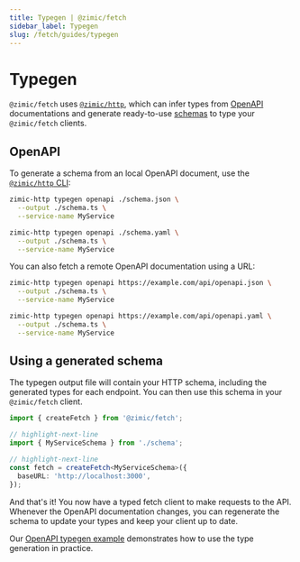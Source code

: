 ```yaml
---
title: Typegen | @zimic/fetch
sidebar_label: Typegen
slug: /fetch/guides/typegen
---
```



# Typegen

`@zimic/fetch` uses [`@zimic/http`](/docs/zimic-http/1-index.md), which can infer types from
[OpenAPI](https://www.openapis.org) documentations and generate ready-to-use
[schemas](/docs/zimic-http/guides/1-http-schemas.md) to type your `@zimic/fetch` clients.

## OpenAPI

To generate a schema from an local OpenAPI document, use the [`@zimic/http` CLI](/docs/zimic-http/cli/1-typegen.md):

<Tabs groupId="openapi-typegen-format">
  <TabItem value="json" label="JSON">

```bash
zimic-http typegen openapi ./schema.json \
  --output ./schema.ts \
  --service-name MyService
```

  </TabItem>
  <TabItem value="yaml" label="YAML">

```bash
zimic-http typegen openapi ./schema.yaml \
  --output ./schema.ts \
  --service-name MyService
```

  </TabItem>
</Tabs>

You can also fetch a remote OpenAPI documentation using a URL:

<Tabs groupId="openapi-typegen-format">
  <TabItem value="json" label="JSON">

```bash
zimic-http typegen openapi https://example.com/api/openapi.json \
  --output ./schema.ts \
  --service-name MyService
```

  </TabItem>
  <TabItem value="yaml" label="YAML">

```bash
zimic-http typegen openapi https://example.com/api/openapi.yaml \
  --output ./schema.ts \
  --service-name MyService
```

  </TabItem>
</Tabs>

## Using a generated schema

The typegen output file will contain your HTTP schema, including the generated types for each endpoint. You can then use
this schema in your `@zimic/fetch` client.

```ts
import { createFetch } from '@zimic/fetch';

// highlight-next-line
import { MyServiceSchema } from './schema';

// highlight-next-line
const fetch = createFetch<MyServiceSchema>({
  baseURL: 'http://localhost:3000',
});
```

And that's it! You now have a typed fetch client to make requests to the API. Whenever the OpenAPI documentation
changes, you can regenerate the schema to update your types and keep your client up to date.

Our [OpenAPI typegen example](https://github.com/zimicjs/zimic/tree/main/examples/zimic-with-openapi-typegen#readme)
demonstrates how to use the type generation in practice.
